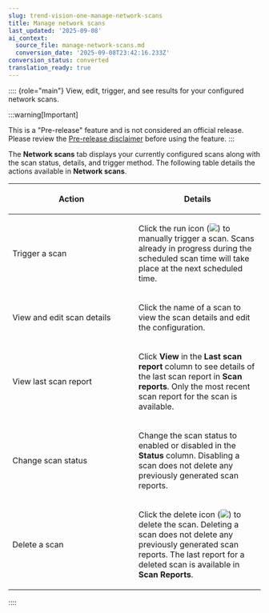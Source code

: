 ```yaml
---
slug: trend-vision-one-manage-network-scans
title: Manage network scans
last_updated: '2025-09-08'
ai_context:
  source_file: manage-network-scans.md
  conversion_date: '2025-09-08T23:42:16.233Z'
conversion_status: converted
translation_ready: true
---
```


:::: {role="main"}
View, edit, trigger, and see results for your configured network scans.

:::warning[Important]

This is a "Pre-release" feature and is not considered an official release. Please review the [Pre-release disclaimer](pre-release-disclaimer.mdx) before using the feature.
:::

The **Network scans** tab displays your currently configured scans along with the scan status, details, and trigger method. The following table details the actions available in **Network scans**.

<table>
<colgroup>
<col style="width: 50%" />
<col style="width: 50%" />
</colgroup>
<thead>
<tr>
<th><p>Action</p></th>
<th><p>Details</p></th>
</tr>
</thead>
<tbody>
<tr>
<td><p>Trigger a scan</p></td>
<td><p>Click the run icon (<img src="./images/trash_icon=GUID-47cf6867-6315-438e-8670-86ff36f22a28.webp" />) to manually trigger a scan. Scans already in progress during the scheduled scan time will take place at the next scheduled time.</p></td>
</tr>
<tr>
<td><p>View and edit scan details</p></td>
<td><p>Click the name of a scan to view the scan details and edit the configuration.</p></td>
</tr>
<tr>
<td><p>View last scan report</p></td>
<td><p>Click <strong>View</strong> in the <strong>Last scan report</strong> column to see details of the last scan report in <strong>Scan reports</strong>. Only the most recent scan report for the scan is available.</p></td>
</tr>
<tr>
<td><p>Change scan status</p></td>
<td><p>Change the scan status to enabled or disabled in the <strong>Status</strong> column. Disabling a scan does not delete any previously generated scan reports.</p></td>
</tr>
<tr>
<td><p>Delete a scan</p></td>
<td><p>Click the delete icon (<img src="./images/trash_icon=GUID-47cf6867-6315-438e-8670-86ff36f22a28.webp" />) to delete the scan. Deleting a scan does not delete any previously generated scan reports. The last report for a deleted scan is available in <strong>Scan Reports</strong>.</p></td>
</tr>
</tbody>
</table>
::::
